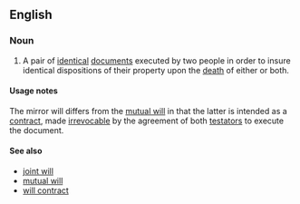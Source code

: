 ==English==
===Noun===
{{wikipedia}}
{{en-noun|head=[[mirror]] [[will]]}}
# {{context|legal|lang=en}} A pair of [[identical]] [[document]]s executed by two people in order to insure identical dispositions of their property upon the [[death]] of either or both.

====Usage notes====
The mirror will differs from the [[mutual will]] in that the latter is intended as a [[contract]], made [[irrevocable]] by the agreement of both [[testator]]s to execute the document.

====See also====
*[[joint will]]
*[[mutual will]]
*[[will contract]]